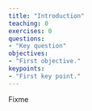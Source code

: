 ```yaml
---
title: "Introduction"
teaching: 0
exercises: 0
questions:
- "Key question"
objectives:
- "First objective."
keypoints:
- "First key point."
---
```


Fixme
